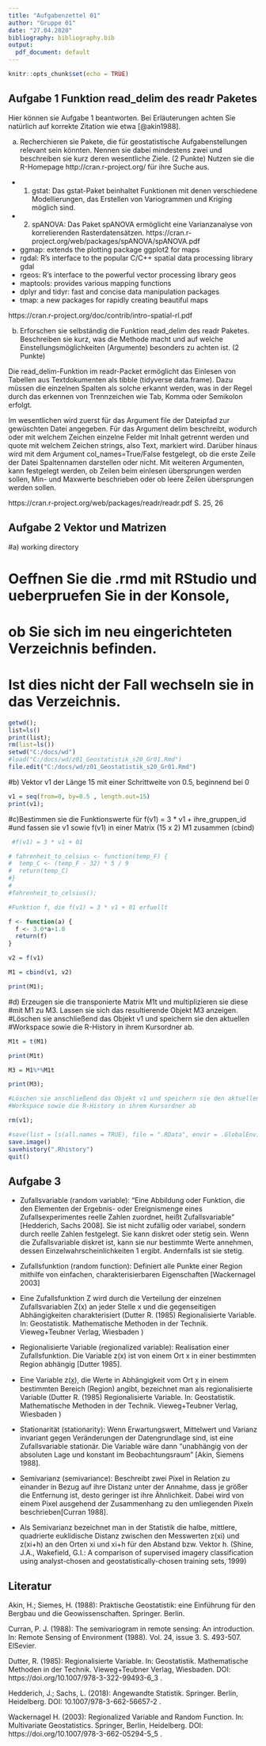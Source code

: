 ---
title: "Aufgabenzettel 01"
author: "Gruppe 01"
date: "27.04.2020"
bibliography: bibliography.bib
output:
  pdf_document: default
---

```{r setup, include=FALSE}
knitr::opts_chunk$set(echo = TRUE)
```

## Aufgabe 1 Funktion read_delim des readr Paketes

Hier können sie Aufgabe 1 beantworten. Bei Erläuterungen achten Sie natürlich auf korrekte Zitation wie etwa [@akin1988]. 

a) Recherchieren sie Pakete, die für geostatistische Aufgabenstellungen relevant sein könnten. Nennen sie dabei mindestens zwei und beschreiben sie
kurz deren wesentliche Ziele. (2 Punkte)
Nutzen sie die R-Homepage http://cran.r-project.org/ für ihre Suche aus.


- 1. gstat: Das gstat-Paket beinhaltet Funktionen mit denen verschiedene Modellierungen, das Erstellen von Variogrammen und Kriging möglich sind.
- 2. spANOVA: Das Paket spANOVA ermöglicht eine Varianzanalyse von korrelierenden Rasterdatensätzen.
https://cran.r-project.org/web/packages/spANOVA/spANOVA.pdf

- ggmap: extends the plotting package ggplot2 for maps
- rgdal: R’s interface to the popular C/C++ spatial data processing library gdal
- rgeos: R’s interface to the powerful vector processing library geos
- maptools: provides various mapping functions
- dplyr and tidyr: fast and concise data manipulation packages
- tmap: a new packages for rapidly creating beautiful maps

https://cran.r-project.org/doc/contrib/intro-spatial-rl.pdf 


b) Erforschen sie selbständig die Funktion read_delim des readr Paketes. Beschreiben sie kurz, was die Methode macht und auf welche Einstellungsmöglichkeiten (Argumente) besonders zu achten ist. (2 Punkte)

Die read_delim-Funktion im readr-Packet ermöglicht das Einlesen von Tabellen aus
Textdokumenten als tibble (tidyverse data.frame).
Dazu müssen die einzelnen Spalten als solche erkannt werden,
was in der Regel durch das erkennen von Trennzeichen wie Tab, Komma oder Semikolon erfolgt.

Im wesentlichen wird zuerst für das Argument file der Dateipfad zur gewüschten Datei angegeben. 
Für das Argument delim beschreibt, wodurch oder mit welchem Zeichen einzelne Felder mit Inhalt getrennt werden und quote mit welchem Zeichen strings, also Text, markiert wird. 
Darüber hinaus wird mit dem Argument col_names=True/False festgelegt, ob die erste Zeile der Datei Spaltennamen darstellen oder nicht. Mit weiteren Argumenten, kann festgelegt werden, ob Zeilen beim einlesen übersprungen werden sollen, Min- und Maxwerte beschrieben oder ob leere Zeilen übersprungen werden sollen.


https://cran.r-project.org/web/packages/readr/readr.pdf S. 25, 26




## Aufgabe 2 Vektor und Matrizen

#a) working directory

# Oeffnen Sie die .rmd mit RStudio und ueberpruefen Sie in der Konsole, 
# ob Sie sich im neu eingerichteten Verzeichnis befinden. 
# Ist dies nicht der Fall wechseln sie in das Verzeichnis.

```{r}

getwd();
list=ls()
print(list);
rm(list=ls())
setwd("C:/docs/wd")
#load("C:/docs/wd/z01_Geostatistik_s20_Gr01.Rmd")
file.edit("C:/docs/wd/z01_Geostatistik_s20_Gr01.Rmd")

```


#b) Vektor v1 der Länge 15 mit einer Schrittweite von 0.5, beginnend bei 0 
```{r}
v1 = seq(from=0, by=0.5 , length.out=15)
print(v1);
```


#c)Bestimmen sie die Funktionswerte für f(v1) = 3 * v1 + ihre_gruppen_id
#und fassen sie v1 sowie f(v1) in einer Matrix (15 x 2) M1 zusammen (cbind)

```{r}
 #f(v1) = 3 * v1 + 01

# fahrenheit_to_celsius <- function(temp_F) {
#  temp_C <- (temp_F - 32) * 5 / 9
#  return(temp_C)
#}
#
#fahrenheit_to_celsius();

#Funktion f, die f(v1) = 3 * v1 + 01 erfuellt

f <- function(a) {
  f <- 3.0*a+1.0
  return(f)
}

v2 = f(v1)

M1 = cbind(v1, v2)

print(M1);

```


#d) Erzeugen sie die transponierte Matrix M1t und multiplizieren sie diese
#mit M1 zu M3. Lassen sie sich das resultierende Objekt M3 anzeigen.
#Löschen sie anschließend das Objekt v1 und speichern sie den aktuellen
#Workspace sowie die R-History in ihrem Kursordner ab.

```{r}

M1t = t(M1)

print(M1t)

M3 = M1%*%M1t

print(M3);

#Löschen sie anschließend das Objekt v1 und speichern sie den aktuellen
#Workspace sowie die R-History in ihrem Kursordner ab

rm(v1);

#save(list = ls(all.names = TRUE), file = ".RData", envir = .GlobalEnv)
save.image()
savehistory(".Rhistory")
quit()


```


## Aufgabe 3

- Zufallsvariable (random variable):
   "Eine Abbildung oder Funktion, die den Elementen der Ergebnis- oder Ereignismenge eines Zufallsexperimentes reelle Zahlen zuordnet,
   heißt Zufallsvariable" [Hedderich, Sachs 2008]. Sie ist nicht zufällig oder variabel, sondern durch reelle Zahlen festgelegt.
   Sie kann diskret oder stetig sein. Wenn die Zufallsvariable diskret ist, kann sie nur bestimmte Werte annehmen, 
   dessen Einzelwahrscheinlichkeiten 1 ergibt. Andernfalls ist sie stetig.
   
- Zufallsfunktion (random function): Definiert alle Punkte einer Region mithilfe von einfachen, 
  charakterisierbaren Eigenschaften [Wackernagel 2003]
  
- Eine Zufallsfunktion Z wird durch die Verteilung der einzelnen Zufallsvariablen Z(x) an jeder Stelle x und die gegenseitigen
  Abhängigkeiten charakterisiert
  (Dutter R. (1985) Regionalisierte Variable. In: Geostatistik. Mathematische Methoden in der Technik. Vieweg+Teubner Verlag, Wiesbaden )
   
- Regionalisierte Variable (regionalized variable): Realisation einer Zufallsfunktion. 
  Die Variable z(x) ist von einem Ort x in einer bestimmten Region abhängig [Dutter 1985].
  
- Eine Variable z(x̰), die Werte in Abhängigkeit vom Ort x̰ in einem bestimmten Bereich (Region) angibt, 
  bezeichnet man als regionalisierte Variable 
  (Dutter R. (1985) Regionalisierte Variable. In: Geostatistik. Mathematische Methoden in der Technik. Vieweg+Teubner Verlag, Wiesbaden )

- Stationarität (stationarity): Wenn Erwartungswert, Mittelwert und Varianz invariant gegen Veränderungen der Datengrundlage sind,
  ist eine Zufallsvariable stationär. Die Variable wäre dann "unabhängig von der absoluten Lage und konstant im Beobachtungsraum" [Akin, Siemens 1988].

- Semivarianz (semivariance): Beschreibt zwei Pixel in Relation zu einander in Bezug auf ihre Distanz unter der Annahme,
  dass je größer die Entfernung ist, desto geringer ist ihre Ähnlichkeit. 
  Dabei wird von einem Pixel ausgehend der Zusammenhang zu den umliegenden Pixeln beschrieben[Curran 1988].
  
- Als Semivarianz bezeichnet man in der Statistik die halbe, mittlere, quadrierte euklidische Distanz zwischen den Messwerten z(xi) und     z(xi+h) an den Orten xi und xi+h für den Abstand bzw. Vektor h.
  (Shine, J.A., Wakefield, G.I.: A comparison of supervised imagery classification using analyst-chosen and geostatistically-chosen training sets, 1999)


## Literatur

Akin, H.; Siemes, H. (1988): Praktische Geostatistik: eine Einführung für den Bergbau und die Geowissenschaften. Springer. Berlin.

Curran, P. J. (1988): The semivariogram in remote sensing: An introduction. In: Remote Sensing of Environment (1988). Vol. 24, issue 3. S. 493-507. ElSevier.

Dutter, R. (1985): Regionalisierte Variable. In: Geostatistik. Mathematische Methoden in der Technik. Vieweg+Teubner Verlag, Wiesbaden. DOI: https://doi.org/10.1007/978-3-322-99493-6_3 .

Hedderich, J.; Sachs, L. (2018): Angewandte Statistik. Springer. Berlin, Heidelberg. DOI: 10.1007/978-3-662-56657-2 .

Wackernagel H. (2003): Regionalized Variable and Random Function. In: Multivariate Geostatistics. Springer, Berlin, Heidelberg. DOI: https://doi.org/10.1007/978-3-662-05294-5_5 .
